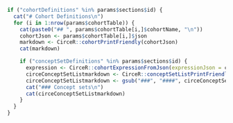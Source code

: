 
```r
if ("cohortDefinitions" %in% params$sections$id) {
  cat("# Cohort Definitions\n")
  for (i in 1:nrow(params$cohortTable)) {
    cat(paste0("## ", params$cohortTable[i,]$cohortName, "\n"))
    cohortJson <- params$cohortTable[i,]$json
    markdown <- CirceR::cohortPrintFriendly(cohortJson)
    cat(markdown)

    if ("conceptSetDefinitions" %in% params$sections$id) {
      expression <- CirceR::cohortExpressionFromJson(expressionJson = cohortJson)
      circeConceptSetListmarkdown <- CirceR::conceptSetListPrintFriendly(expression$conceptSets)
      circeConceptSetListmarkdown <- gsub("###", "####", circeConceptSetListmarkdown)
      cat("### Concept sets\n")
      cat(circeConceptSetListmarkdown)
    }
  }
}
```